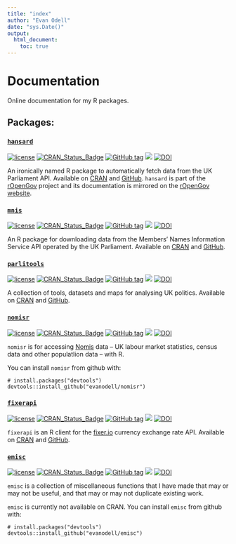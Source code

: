 ```yaml
---
title: "index"
author: "Evan Odell"
date: "sys.Date()"
output:
  html_document:
    toc: true
---
```


# Documentation

Online documentation for my R packages.

## Packages:

### [`hansard`](https://docs.evanodell.com/hansard)

[![license](https://img.shields.io/github/license/mashape/apistatus.svg)]() 
[![CRAN\_Status\_Badge](https://www.r-pkg.org/badges/version/hansard)](https://cran.r-project.org/package=hansard) 
[![GitHub tag](https://img.shields.io/github/tag/evanodell/hansard.svg)](https://github.com/evanodell/hansard)
[![](https://cranlogs.r-pkg.org/badges/grand-total/hansard)](https://dgrtwo.shinyapps.io/cranview/)
[![DOI](https://zenodo.org/badge/72111315.svg)](https://zenodo.org/badge/latestdoi/72111315)

An ironically named R package to automatically fetch data from the UK Parliament API. Available on [CRAN](https://cran.r-project.org/package=hansard) and [GitHub](https://github.com/EvanOdell/hansard). `hansard` is part of the [rOpenGov](https://ropengov.github.io/) project and its documentation is mirrored on the [rOpenGov website](https://ropengov.github.io/hansard/).

### [`mnis`](https://docs.evanodell.com/mnis)

[![license](https://img.shields.io/github/license/mashape/apistatus.svg)](https://github.com/EvanOdell/mnis/blob/master/LICENSE)
[![CRAN\_Status\_Badge](https://www.r-pkg.org/badges/version/mnis)](https://cran.r-project.org/package=mnis)
[![GitHub tag](https://img.shields.io/github/tag/evanodell/mnis.svg)](https://github.com/evanodell/mnis)
[![](https://cranlogs.r-pkg.org/badges/grand-total/mnis)](https://dgrtwo.shinyapps.io/cranview/)
[![DOI](https://zenodo.org/badge/76553907.svg)](https://zenodo.org/badge/latestdoi/76553907)

An R package for downloading data from the Members' Names Information Service API operated by the UK Parliament. Available on [CRAN](https://cran.r-project.org/package=mnis) and [GitHub](https://github.com/EvanOdell/mnis).

### [`parlitools`](https://docs.evanodell.com/parlitools)

[![license](https://img.shields.io/github/license/mashape/apistatus.svg)](https://github.com/EvanOdell/parlitools/blob/master/LICENSE)
[![CRAN_Status_Badge](https://www.r-pkg.org/badges/version/parlitools)](https://cran.r-project.org/package=parlitools)
[![GitHub tag](https://img.shields.io/github/tag/evanodell/parlitools.svg)](https://github.com/evanodell/parlitools)
[![](https://cranlogs.r-pkg.org/badges/grand-total/parlitools)](https://dgrtwo.shinyapps.io/cranview/)
[![DOI](https://zenodo.org/badge/86801920.svg)](https://zenodo.org/badge/latestdoi/86801920)

A collection of tools, datasets and maps for analysing UK politics. Available on [CRAN](https://cran.r-project.org/package=parlitools) and [GitHub](https://github.com/EvanOdell/parlitools).

### [`nomisr`](https://docs.evanodell.com/nomisr)

[![license](https://img.shields.io/github/license/mashape/apistatus.svg)](https://github.com/EvanOdell/emisc/blob/master/LICENSE)
[![CRAN_Status_Badge](https://www.r-pkg.org/badges/version/nomisr)](https://cran.r-project.org/package=nomisr)
[![GitHub tag](https://img.shields.io/github/tag/evanodell/nomisr.svg)](https://github.com/evanodell/nomisr)
[![](https://cranlogs.r-pkg.org/badges/grand-total/nomisr)](https://dgrtwo.shinyapps.io/cranview/)
[![DOI](https://zenodo.org/badge/118144805.svg)](https://zenodo.org/badge/latestdoi/118144805)

`nomisr` is for accessing [Nomis](https://www.nomisweb.co.uk/) data -- UK labour market statistics, census data and other populatlion data -- with R.

You can install `nomisr` from github with:

```
# install.packages("devtools")
devtools::install_github("evanodell/nomisr")
```


### [`fixerapi`](https://docs.evanodell.com/fixerapi)


[![license](https://img.shields.io/github/license/mashape/apistatus.svg)](https://github.com/EvanOdell/emisc/blob/master/LICENSE)
[![CRAN_Status_Badge](https://www.r-pkg.org/badges/version/fixerapi)](https://cran.r-project.org/package=fixerapi)
[![GitHub tag](https://img.shields.io/github/tag/evanodell/fixerapi.svg)](https://github.com/evanodell/fixerapi)
[![](https://cranlogs.r-pkg.org/badges/grand-total/fixerapi)](https://dgrtwo.shinyapps.io/cranview/)
[![DOI](https://zenodo.org/badge/127822432.svg)](https://zenodo.org/badge/latestdoi/127822432)


`fixerapi` is an R client for the [fixer.io](https://fixer.io) currency exchange rate API. Available on [CRAN](https://cran.r-project.org/package=fixerapi) and [GitHub](https://github.com/EvanOdell/fixerapi).


### [`emisc`](https://docs.evanodell.com/emisc)

[![license](https://img.shields.io/github/license/mashape/apistatus.svg)](https://github.com/EvanOdell/emisc/blob/master/LICENSE)
[![CRAN_Status_Badge](https://www.r-pkg.org/badges/version/emisc)](https://cran.r-project.org/package=emisc)
[![GitHub tag](https://img.shields.io/github/tag/evanodell/emisc.svg)](https://github.com/evanodell/emisc)
[![](https://cranlogs.r-pkg.org/badges/grand-total/emisc)](https://dgrtwo.shinyapps.io/cranview/)
[![DOI](https://zenodo.org/badge/96876145.svg)](https://zenodo.org/badge/latestdoi/96876145)

`emisc` is a collection of miscellaneous functions that I have made that may or may not be useful, and that may or may not duplicate existing work.

`emisc` is currently not available on CRAN. You can install `emisc` from github with:

```
# install.packages("devtools")
devtools::install_github("evanodell/emisc")
```
